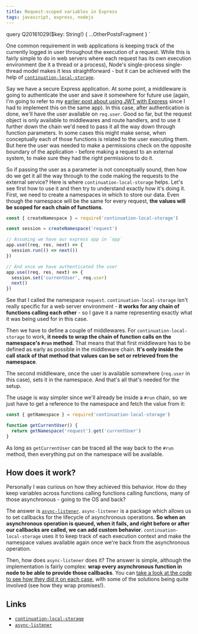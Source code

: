 ```yaml
---
title: Request-scoped variables in Express
tags: javascript, express, nodejs
---
```




  query Q20161029($key: String!) {
    ...OtherPostsFragment
  }
`

One common requirement in web applications is keeping track of the currently logged in user throughout the execution of a request. While this is fairly simple to do in web servers where each request has its own execution environment (be it a thread or a process), Node's single-process single-thread model makes it less straightforward - but it can be achieved with the help of [`continuation-local-storage`](https://github.com/othiym23/node-continuation-local-storage).

Say we have a secure Express application. At some point, a middleware is going to authenticate the user and save it somewhere for future use (again, I'm going to refer to my [earlier post about using JWT with Express](/b/2016/10/01/express-jwt) since I had to implement this on the same app). In this case, after authentication is done, we'll have the user available on `req.user`. Good so far, but the request object is only available to middlewares and route handlers, and to use it further down the chain we'd need to pass it all the way down through function parameters. In some cases this might make sense, when conceptually each of those functions is related to the user executing them. But here the user was needed to make a permissions check on the opposite boundary of the application - before making a request to an external system, to make sure they had the right permissions to do it.

So if passing the user as a parameter is not conceptually sound, then how do we get it all the way through to the code making the requests to the external service? Here is where `continuation-local-storage` helps. Let's see first how to use it and then try to understand exactly how it's doing it. First, we need to create a namespaces in which to store our data. Even though the namespace will be the same for every request, **the values will be scoped for each chain of functions**.

```js
const { createNamespace } = require('continuation-local-storage')

const session = createNamespace('request')

// Assuming we have our express app in `app`
app.use((req, res, next) => {
  session.run(() => next())
})

// And once we have authenticated the user
app.use((req, res, next) => {
  session.set('currentUser', req.user)
  next()
})
```

See that I called the namespace `request`. `continuation-local-storage` isn't really specific for a web server environment - **it works for any chain of functions calling each other** - so I gave it a name representing exactly what it was being used for in this case.

Then we have to define a couple of middlewares. For `continuation-local-storage` to work, **it needs to wrap the chain of function calls on the namespace's `#run` method**. That means that that first middleware has to be defined as early as possible in the middleware chain. **It's only inside the call stack of that method that values can be set or retrieved from the namespace**.

The second middleware, once the user is available somewhere (`req.user` in this case), sets it in the namespace. And that's all that's needed for the setup.

The usage is way simpler since we'll already be inside a `#run` chain, so we just have to get a reference to the namespace and fetch the value from it:

```js
const { getNamespace } = require('continuation-local-storage')

function getCurrentUser() {
  return getNamespace('request').get('currentUser')
}
```

As long as `getCurrentUser` can be traced all the way back to the `#run` method, then everything put on the namespace will be available.

## How does it work?

Personally I was curious on how they achieved this behavior. How do they keep variables across functions calling functions calling functions, many of those asynchronous - going to the OS and back?

The answer is [`async-listener`](https://github.com/othiym23/async-listener). `async-listener` is a package which allows us to set callbacks for the lifecycle of asynchronous operations. **So when an asynchronous operation is queued, when it fails, and right before or after our callbacks are called, we can add custom behavior**. `continuation-local-storage` uses it to keep track of each execution context and make the namespace values available again once we're back from the asynchronous operation.

Then, how does `async-listener` does it? The answer is simple, although the implementation is fairly complex: **wrap every asynchronous function in node to be able to provide those callbacks**. You can [take a look at the code to see how they did it on each case](https://github.com/othiym23/async-listener/blob/master/index.js), with some of the solutions being quite involved (see how they wrap promises!).

## Links

- [`continuation-local-storage`](https://github.com/othiym23/node-continuation-local-storage)
- [`async-listener`](https://github.com/othiym23/async-listener)
